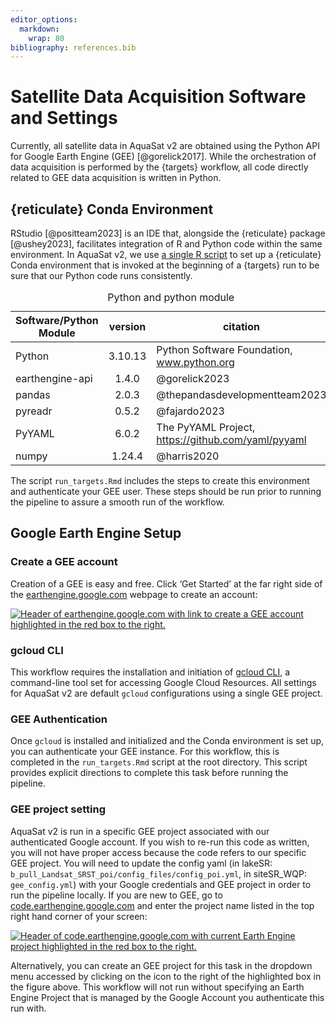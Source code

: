 ```yaml
---
editor_options:
  markdown:
    wrap: 80
bibliography: references.bib
---
```


# Satellite Data Acquisition Software and Settings {#software-settings}

Currently, all satellite data in AquaSat v2 are obtained using the Python API
for Google Earth Engine (GEE) [@gorelick2017]. While the orchestration of data
acquisition is performed by the {targets} workflow, all code directly related to
GEE data acquisition is written in Python.

## {reticulate} Conda Environment

RStudio [@positteam2023] is an IDE that, alongside the {reticulate} package
[@ushey2023], facilitates integration of R and Python code within the same
environment. In AquaSat v2, we use [a single R
script](https://github.com/AquaSat/lakeSR/blob/main/python/pySetup.R) to set up
a {reticulate} Conda environment that is invoked at the beginning of a {targets}
run to be sure that our Python code runs consistently.

| Software/Python Module | version | citation |
|---------------------------|:-------------------------:|---------------------------|
| Python | 3.10.13 | Python Software Foundation, [www.python.org](www.python.org) |
| earthengine-api | 1.4.0 | @gorelick2023 |
| pandas | 2.0.3 | @thepandasdevelopmentteam2023 |
| pyreadr | 0.5.2 | @fajardo2023 |
| PyYAML | 6.0.2 | The PyYAML Project, <https://github.com/yaml/pyyaml> |
| numpy | 1.24.4 | @harris2020 |

: Python and python module

The script `run_targets.Rmd` includes the steps to create this environment and
authenticate your GEE user. These steps should be run prior to running the
pipeline to assure a smooth run of the workflow.

## Google Earth Engine Setup

### Create a GEE account

Creation of a GEE is easy and free. Click 'Get Started' at the far right side of
the [earthengine.google.com](https://earthengine.google.com) webpage to create
an account:

[![Header of earthengine.google.com with link to create a GEE account
highlighted in the red box to the
right.](images/EE_header.png)](https://earthengine.google.com)

### gcloud CLI

This workflow requires the installation and initiation of [gcloud
CLI](https://cloud.google.com/sdk/gcloud), a command-line tool set for accessing
Google Cloud Resources. All settings for AquaSat v2 are default `gcloud`
configurations using a single GEE project.

### GEE Authentication

Once `gcloud` is installed and initialized and the Conda environment is set up,
you can authenticate your GEE instance. For this workflow, this is completed in
the `run_targets.Rmd` script at the root directory. This script provides
explicit directions to complete this task before running the pipeline.

### GEE project setting

AquaSat v2 is run in a specific GEE project associated with our authenticated
Google account. If you wish to re-run this code as written, you will not have
proper access because the code refers to our specific GEE project. You will need
to update the config yaml (in lakeSR:
`b_pull_Landsat_SRST_poi/config_files/config_poi.yml`, in siteSR_WQP:
`gee_config.yml`) with your Google credentials and GEE project in order to run
the pipeline locally. If you are new to GEE, go to
[code.earthengine.google.com](https://code.earthengine.google.com) and enter the
project name listed in the top right hand corner of your screen:

[![Header of code.earthengine.google.com with current Earth Engine project
highlighted in the red box to the
right.](images/code_ee_proj.png)](https://code.earthengine.com)

Alternatively, you can create an GEE project for this task in the dropdown menu
accessed by clicking on the icon to the right of the highlighted box in the
figure above. This workflow will not run without specifying an Earth Engine
Project that is managed by the Google Account you authenticate this run with.

